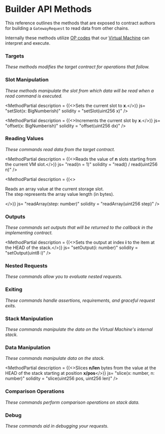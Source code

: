 
# Builder API Methods

This reference outlines the methods that are exposed to contract authors for building a `GatewayRequest` to read data from other chains.

Internally these methods utilize [OP codes](https://github.com/unruggable-labs/unruggable-gateways/blob/b109adcfe29c50d19efae93129a689a213d692dc/contracts/GatewayRequest.sol#L15) that our  [Virtual Machine](virtual-machine) can interpret and execute.


### Targets

<i>These methods modifies the target contract for operations that follow.</i>

<MethodPartial 
    description = "Sets the target contract to the specified address."
    js= "setTarget(x: HexString)"
    solidity = "setTarget(address a)" />

<MethodPartial 
    description = "Sets the target contract to the top item on the stack."
    js= "target()"
    solidity = "target()" />

### Slot Manipulation

<i>These methods manipulate the slot from which data will be read when a read command is executed.</i>

<MethodPartial 
    description = {(<>Sets the current slot to <strong>x</strong>.</>)}
    js= "setSlot(x: BigNumberish)"
    solidity = "setSlot(uint256 x)" />

<MethodPartial 
    description = "Sets the current slot to the value at the top of the stack."
    js= "slot()"
    solidity = "slot()" />

<MethodPartial 
    description = {(<>Increments the current slot by <strong>x</strong>.</>)}
    js= "offset(x: BigNumberish)"
    solidity = "offset(uint256 dx)" />

<MethodPartial 
    description = "Increments the current slot by the value at the top of the stack."
    js= "addSlot()"
    solidity = "addSlot()" />

<MethodPartial 
    description = "Updates the slot based on a key defined at the top of the stack."
    js= "follow()"
    solidity = "follow()" />

<MethodPartial 
    description = ""
    js= "followIndex()"
    solidity = "followIndex()" />

### Reading Values
<i>These commands read data from the target contract.</i>

<MethodPartial 
    description = {(<>Reads the value of <strong>n</strong> slots starting from the current VM slot.</>)}
    js= "read(n = 1)"
    solidity = "read() / read(uint256 n)" />

<MethodPartial 
    description = "Reads the bytes value at the current storage slot."
    js= "readBytes()"
    solidity = "readBytes()" />

<MethodPartial 
    description = ""
    js= "readHashedBytes()"
    solidity = "readHashedBytes()" />

<MethodPartial 
    description = {(<><p>Reads an array value at the current storage slot.<br />The step represents the array value length (in bytes).</p></>)}
    js= "readArray(step: number)"
    solidity = "readArray(uint256 step)" />

### Outputs
<i>These commands set outputs that will be returned to the callback in the implementing contract.</i>

<MethodPartial 
    description = {(<>Sets the output at index <strong>i</strong> to the item at the HEAD of the stack.</>)}
    js= "setOutput(i: number)"
    solidity = "setOutput(uint8 i)" />

<MethodPartial 
    description = "Sets the output at the index defined at the HEAD of the stack to the value found at HEAD-1"
    js= "output()"
    solidity = "output()" />


### Nested Requests
<i>These commands allow you to evaluate nested requests.</i>

<MethodPartial 
    description = ""
    js= "eval()"
    solidity = "eval()" />

<MethodPartial 
    description = ""
    js= "evalIf()"
    solidity = "evalIf()" />

<MethodPartial 
    description = ""
    js= "evalLoop(opts: 
    {success?: boolean; failure?: boolean; acquire?: boolean; keep?: boolean; count?: number;} = {})"
    solidity = "evalLoop(uint8 flags)" />


### Exiting
<i>These commands handle assertions, requirements, and graceful request exits.</i>

<MethodPartial 
    description = "Exit with the specified exit code."
    js= "exit(exitCode: number)"
    solidity = "exit(uint8 exitCode)" />

<MethodPartial 
    description = "Exit with the specified exit code if the item at the top of the stack is not zero."
    js= "assertNonzero(exitCode: number)"
    solidity = "assertNonzero(uint8 exitCode)" />

<MethodPartial 
    description = "Exit with the specified exit code if the current target is not a contract."
    js= "requireContract(exitCode = 1)"
    solidity = "requireContract(uint8 exitCode)" />

<MethodPartial 
    description = "Exit with the specified exit code if the item at the top of the stack is not zero. Leaves the item on the stack"
    js= "requireNonzero(exitCode = 1)"
    solidity = "requireNonzero(uint8 exitCode)" />


### Stack Manipulation
<i>These commands manipulate the data on the Virtual Machine's internal stack.</i>

<MethodPartial 
    description = ""
    js= "pop()"
    solidity = "pop()" />

<MethodPartial 
    description = ""
    js= "dup(back = 0)"
    solidity = "dup() / dup(uint256 back)" />

<MethodPartial 
    description = ""
    js= "swap(back = 1)"
    solidity = "swap() / swap(uint256 back)" />

<MethodPartial 
    description = ""
    js= "pushOutput(i: number)"
    solidity = "pushOutput(uint256 i)" />

<MethodPartial 
    description = ""
    js= "pushStack(i: number)"
    solidity = "pushStack(uint256 i)" />

<MethodPartial 
    description = ""
    js= "push(x: BigNumberish | boolean)"
    solidity = "" />

<MethodPartial 
    description = ""
    js= "pushStr(s: string)"
    solidity = "" />

<MethodPartial 
    description = ""
    js= "pushBytes(v: BytesLike)"
    solidity = "" />

<MethodPartial 
    description = ""
    js= "pushProgram(program: GatewayProgram)"
    solidity = "" />

<MethodPartial 
    description = "Pushes the current slot onto the stack."
    js= "getSlot()"
    solidity = "getSlot()" />

<MethodPartial 
    description = "Pushes the current target onto the stack."
    js= "getTarget()"
    solidity = "getTarget()" />

<MethodPartial 
    description = "Pushes the current stack size onto the stack."
    js= "stackSize()"
    solidity = "stackCount()" />

<MethodPartial 
    description = "Pushes onto the stack if the current target is a contract."
    js= "isContract()"
    solidity = "isContract()" />


### Data Manipulation
<i>These commands manipulate data on the stack.</i>

<MethodPartial 
    description = "Replaces the top two items on the stack with their concatentation."
    js= "concat()"
    solidity = "concat()" />

<MethodPartial 
    description = "Replaces the top item on the stack with its keccak256 representation."
    js= "keccak()"
    solidity = "keccak()" />

<MethodPartial 
    description = {(<>Slices <strong>n/len</strong> bytes from the value at the HEAD of the stack starting at position <strong>x/pos</strong></>)}
    js= "slice(x: number, n: number)"
    solidity = "slice(uint256 pos, uint256 len)" />

<MethodPartial 
    description = "Replaces the value at the head of the stack with its length."
    js= "length()"
    solidity = "length()" />

<MethodPartial 
    description = "Replaces the two items at the top of the stack with their summation."
    js= "plus()"
    solidity = "plus()" />

<MethodPartial 
    description = "Replaces the two items at the head of the stack with the result of subtracting the value at HEAD from the value at HEAD - 1."
    js= "subtract()"
    solidity = "subtract()" />

<MethodPartial 
    description = "Replaces the value at the top of the stack with its twos complement."
    js= "twosComplement()"
    solidity = "twosComplement()" />

<MethodPartial 
    description = "Multiplies the two values at the head of the stack and replaces them with the result."
    js= "times()"
    solidity = "times()" />

<MethodPartial 
    description = "Divides the value at HEAD-1 of the stack by the value at HEAD and replaces them with the result."
    js= "divide()"
    solidity = "divide()" />

<MethodPartial 
    description = "Calculates the  value at HEAD-1 modulo the value at HEAD and replaces them with the result."
    js= "mod()"
    solidity = "mod()" />

<MethodPartial 
    description = "Replaces the two items at the head of the stack with the result of the value at HEAD-1 being raised to the power of the value at HEAD."
    js= "pow()"
    solidity = "pow()" />


<MethodPartial 
    description = "Replaces the two values at the top of the stack with their Bitwise AND"
    js= "and()"
    solidity = "and()" />

<MethodPartial 
    description = "Replaces the two values at the top of the stack with their Bitwise OR"
    js= "or()"
    solidity = "or()" />

<MethodPartial 
    description = "Replaces the two values at the top of the stack with their Bitwise XOR"
    js= "xor()"
    solidity = "xor()" />

<MethodPartial 
    description = "Replaces the value at the top of the stack with its Bitwise NOT"
    js= "not()"
    solidity = "not()" />

<MethodPartial 
    description = "Bitwise shifts the value at the top of the stack by `shift` bits to the left."
    js= "shl(shift: BigNumberish)"
    solidity = "shl(uint8 shift)" />

<MethodPartial 
    description = "Bitwise shifts the value at the top of the stack by `shift` bits to the right."
    js= "shr(shift: BigNumberish)"
    solidity = "shr(uint8 shift)" />


### Comparison Operations
<i>These commands perform comparison operations on stack data.</i>

<MethodPartial 
    description = "Replaces the value at the top of the stack with a boolean indicating if it is zero."
    js= "isZero()"
    solidity = "isZero()" />

<MethodPartial 
    description = "Replaces the top two items on the stack with a boolean indicating if they are equal."
    js= "eq()"
    solidity = "eq()" />

<MethodPartial 
    description = "Replaces the top two items on the stack with a boolean indicating if they are not equal."
    js= "neq()"
    solidity = "neq()" />

<MethodPartial 
    description = "Replaces the top two items on the stack with a boolean indicating of the value at HEAD-1 is greater than the value at the HEAD."
    js= "gt()"
    solidity = "gt()" />

<MethodPartial 
    description = "Replaces the top two items on the stack with a boolean indicating of the value at HEAD-1 is less than the value at the HEAD."
    js= "lt()"
    solidity = "lt()" />

<MethodPartial 
    description = "Replaces the top two items on the stack with a boolean indicating of the value at HEAD-1 is less than or equal the value at the HEAD."
    js= "lte()"
    solidity = "lte()" />

<MethodPartial 
    description = "Replaces the top two items on the stack with a boolean indicating of the value at HEAD-1 is greater than or equal to the value at the HEAD."
    js= "gte()"
    solidity = "gte()" />

<MethodPartial 
    description = "Duplicate the top two items on the stack."
    js= "dup2()"
    solidity = "dup2()" />

<MethodPartial 
    description = "Puts the minimum value out of the last two values on the stack at the HEAD."
    js= "min()"
    solidity = "min()" />

<MethodPartial 
    description = "Puts the maximum value out of the last two values on the stack at the HEAD."
    js= "max()"
    solidity = "max()" />

### Debug
<i>These commands aid in debugging your requests.</i>

<MethodPartial 
    description = "Used for debugging. Outputs the machine state to the console. Available only in JavaScript."
    js= "debug(label = '')"
    solidity = {null} />